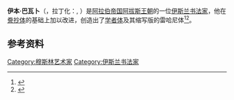 '''伊本·巴瓦卜'''（{{lang-ar|ابن البواب|}}，拉丁化：{{lang|en|Ibn al-Bawwāb}}, {{bd|?||1022年}}）是[[阿拉伯帝国|阿拉伯帝国]][[阿拔斯王朝|阿拔斯王朝]]的一位[[伊斯兰书法|伊斯兰书法家]]，他在[[誊抄体|誊抄体]]的基础上加以改进，创造出了[[学者体|学者体]]及其缩写版的雷哈尼体<ref>{{cite web|language=zh-hans|url=http://www.arabculture.org.cn/xs_Person.asp?num=1378&lm=34|title=阿拉伯伊本·巴瓦卜|publisher=阿拉伯文化网|date=2008-06-03|accessdate=2010年7月22日|archive-date=2019-08-02|archive-url=https://web.archive.org/web/20190802065847/http://www.arabculture.org.cn/xs_Person.asp?num=1378&lm=34|dead-url=yes}}</ref><ref>{{cite web|language=ar|url=http://www.islamonline.net/Arabic/history/1422/07/article23.shtml|title=ابن البواب.. عبقري الخط العربي （伊本·巴瓦卜，阿拉伯书法的天才）|publisher=إسلام أون لاين（伊斯兰在线）|date=|accessdate=2010年7月22日|archive-date=2009年5月2日|archive-url=https://web.archive.org/web/20090502042702/http://www.islamonline.net/Arabic/history/1422/07/article23.shtml|dead-url=no}}</ref>。

==参考资料==
{{reflist}}

{{Authority control}}
{{DEFAULTSORT:Ibn al-Bawwab}}
[[Category:穆斯林艺术家|Category:穆斯林艺术家]]
[[Category:伊斯兰书法家|Category:伊斯兰书法家]]

{{Islam-stub}}